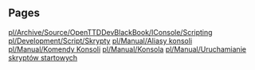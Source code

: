 
== Pages ==
[[pl/Archive/Source/OpenTTDDevBlackBook/IConsole/Scripting]]
[[pl/Development/Script/Skrypty]]
[[pl/Manual/Aliasy konsoli]]
[[pl/Manual/Komendy Konsoli]]
[[pl/Manual/Konsola]]
[[pl/Manual/Uruchamianie skryptów startowych]]
